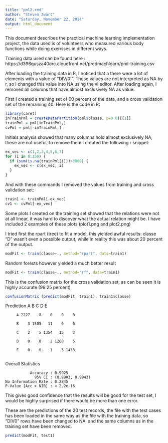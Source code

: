 ```yaml
---
title: "pml2.rmd"
author: "Steven Zwart"
date: "Saturday, November 22, 2014"
output: html_document
---
```

This document describes the practical machine learning implementation project, the data used is of volunteers who measured various body functions while doing exercises in different ways. 

Training data used can be found here :
https://d396qusza40orc.cloudfront.net/predmachlearn/pml-training.csv

After loading the training data in R, I noticed that a there were a lot of elements with a value of "DIV/0!". These values are not interpreted as NA by r, so I changed this value into NA using the vi editor. After loading again, I removed all columns that have almost exclusively NA as value.

First I created a training set of 60 percent of the data, and a cross validation set of the remaining 40. Here is the code in R: 

```r
library(caret)
inTrainPml = createDataPartition(pml$classe, p=0.6)[[1]]
trainPml = pml[inTrainPml,]
cvPml = pml[-inTrainPml,]
```

Initials analysis showed that many columns hold almost exclusively NA, these are not useful, to remove them I created the following r snippet:

```r
ex_vec <- c(1,2,3,4,5,6,7)
for (i in 8:159) {
  if (sum(is.na(trainPml[i]))>3000) {
    ex_vec <- c(ex_vec, i)
  }
}
```

And with these commands I removed the values from training and cross validation set:

```r
train1 <- trainPml[-ex_vec]
cv1 <- cvPml[-ex_vec]
```

Some plots I created on the training set showed that the relations were not at all linear, it was hard to discover what the actual relation might be. I have included 2 examples of these plots (plot1.png and plot2.png)

I tried first the rpart (tree) to fit a model, this yielded awful results: classe "D" wasn't even a possible output, while in reality this was about 20 percent of the output.

```r
modFit <- train(classe~., method="rpart", data=train1)
```

Random forests however yielded a much better result

```r
modFit <- train(classe~., method="rf", data=train1)
```

This is the confusion matrix for the cross validation set, as can be seen it is highly accurate (99.25 percent)


```r
confusionMatrix (predict(modFit, train1), train1$classe)
```


Prediction    A    B    C    D    E

         A 2227    8    0    0    0
         
         B    3 1505   11    0    0
         
         C    2    5 1354   15    3
         
         D    0    0    2 1268    6
         
         E    0    0    1    3 1433
         


Overall Statistics
                                          
               Accuracy : 0.9925          
                 95% CI : (0.9903, 0.9943)
    No Information Rate : 0.2845          
    P-Value [Acc > NIR] : < 2.2e-16       

This gives good confidence that the results will be good for the test set, I would be highly surprised if there would be more than one error.

These are the predictions of the 20 test records, the file with the test cases has been loaded in the same way as the file with the training data, so "DIV0" rows have been changed to NA, and the same columns as in the training set have been removed.

```r
predict(modFit, test1)
```




